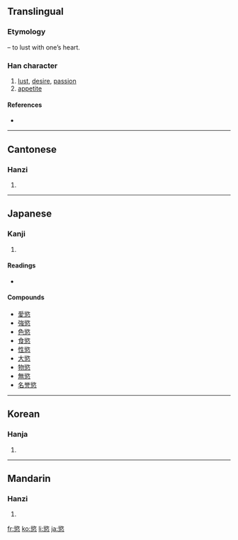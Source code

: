 {{also|欲}}
==Translingual==
===Etymology===
{{Han compound|欲|心|t2=|ls=psc|c1=p|c2=s}} – to lust with one’s heart.

===Han character===
{{Han char|rn=61|rad=心|as=11|sn=15|four=8733<sub>8</sub>|canj=金人心 (COP)}}

# [[lust]], [[desire]], [[passion]]
# [[appetite]]

====References====
* {{Han ref|kx=0401.180|dkj=11163|dj=0741.070|hdz=42343.110|uh=617E|ud=24958|bh=BCA4|bd=48292}}

----

==Cantonese==

===Hanzi===
{{yue-hanzi|jyut=|y=yuk6}}

# {{defn|Cantonese|sort=心11}}

----

==Japanese==

===Kanji===
{{ja-kanji|grade=|rs=心11}}

# {{defn|Japanese|sort=心11}}

====Readings====
* {{ja-readings|on=[[よく]] (yoku)|kun=[[このみ]] (konomi), [[むさぼる]] (musaboru)}}

====Compounds====
* [[愛慾]]
* [[強慾]]
* [[色慾]]
* [[食慾]]
* [[性慾]]
* [[大慾]]
* [[物慾]]
* [[無慾]]
* [[名誉慾]]

----

==Korean==

===Hanja===
{{ko-hanja|hangeul=욕|eumhun=|rv=yok|mr=yok|y=yok}}

# {{defn|Korean|sort=心11}}

----

==Mandarin==

===Hanzi===
{{cmn-hanzi|pin=[[yù]] ([[yu4]])|wg=yü<sup>4</sup>}}

# {{defn|Mandarin|sort=心11}}

[[fr:慾]]
[[ko:慾]]
[[li:慾]]
[[ja:慾]]